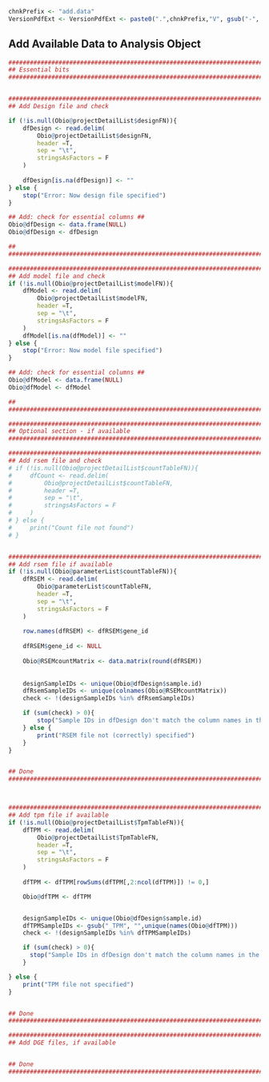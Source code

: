 <!-- Set PArameters Module -->
<!-- Set the chnkPrefix to make all chunks unique in the overall folder -->
```r
chnkPrefix <- "add.data"
VersionPdfExt <- VersionPdfExt <- paste0(".",chnkPrefix,"V", gsub("-", "", Sys.Date()), ".pdf")

```


## Add Available Data to Analysis Object

```r

###############################################################################
## Essential bits                                                            ##
###############################################################################


###############################################################################
## Add Design file and check                                                 ##

if (!is.null(Obio@projectDetailList$designFN)){
    dfDesign <- read.delim(
        Obio@projectDetailList$designFN, 
        header =T, 
        sep = "\t",
        stringsAsFactors = F
    )
    
    dfDesign[is.na(dfDesign)] <- ""
} else {
    stop("Error: Now design file specified")
}

## Add: check for essential columns ##
Obio@dfDesign <- data.frame(NULL)
Obio@dfDesign <- dfDesign

##                                                                           ##
###############################################################################

###############################################################################
## Add model file and check                                                 ##
if (!is.null(Obio@projectDetailList$modelFN)){
    dfModel <- read.delim(
        Obio@projectDetailList$modelFN, 
        header =T, 
        sep = "\t",
        stringsAsFactors = F
    )
    dfModel[is.na(dfModel)] <- ""
} else {
    stop("Error: Now model file specified")
}

## Add: check for essential columns ##
Obio@dfModel <- data.frame(NULL)
Obio@dfModel <- dfModel

##                                                                           ##
###############################################################################

###############################################################################
## Optional section - if available                                           ##
###############################################################################

###############################################################################
## Add rsem file and check                                                   ##
# if (!is.null(Obio@projectDetailList$countTableFN)){
#     dfCount <- read.delim(
#         Obio@projectDetailList$countTableFN, 
#         header =T, 
#         sep = "\t",
#         stringsAsFactors = F
#     )
# } else {
#     print("Count file not found")
# }


###############################################################################
## Add rsem file if available                                                 ##
if (!is.null(Obio@parameterList$countTableFN)){
    dfRSEM <- read.delim(
        Obio@parameterList$countTableFN, 
        header =T, 
        sep = "\t",
        stringsAsFactors = F
    )
    
    row.names(dfRSEM) <- dfRSEM$gene_id
    
    dfRSEM$gene_id <- NULL
    
    Obio@RSEMcountMatrix <- data.matrix(round(dfRSEM))
    
    
    designSampleIDs <- unique(Obio@dfDesign$sample.id)
    dfRsemSampleIDs <- unique(colnames(Obio@RSEMcountMatrix))
    check <- !(designSampleIDs %in% dfRsemSampleIDs)

    if (sum(check) > 0){
        stop("Sample IDs in dfDesign don't match the column names in the count file")
    } else {
        print("RSEM file not (correctly) specified")
    }
}


## Done                                                                      ##
###############################################################################



###############################################################################
## Add tpm file if available                                                 ##
if (!is.null(Obio@projectDetailList$TpmTableFN)){
    dfTPM <- read.delim(
        Obio@projectDetailList$TpmTableFN, 
        header =T, 
        sep = "\t",
        stringsAsFactors = F
    )
    
    dfTPM <- dfTPM[rowSums(dfTPM[,2:ncol(dfTPM)]) != 0,]

    Obio@dfTPM <- dfTPM


    designSampleIDs <- unique(Obio@dfDesign$sample.id)
    dfTPMSampleIDs <- gsub("_TPM", "",unique(names(Obio@dfTPM)))
    check <- !(designSampleIDs %in% dfTPMSampleIDs)

    if (sum(check) > 0){
      stop("Sample IDs in dfDesign don't match the column names in the count file")
    }

} else {
    print("TPM file not specified")
}


## Done                                                                      ##
###############################################################################

###############################################################################
## Add DGE files, if available                                               ##


## Done                                                                      ##
###############################################################################

```


